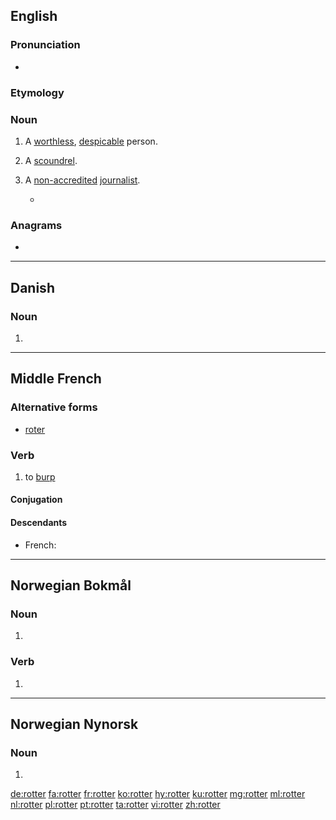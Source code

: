 {{also|rötter|røtter}}
==English==

===Pronunciation===
* {{rhymes|ɒtə(r)|lang=en}}

===Etymology===
{{suffix|en|rot|er}}

===Noun===
{{en-noun}}

# A [[worthless]], [[despicable]] person.
# {{lb|en|British|slang}} A [[scoundrel]].
# {{rfv-sense}} {{lb|en|British|slang|journalism}} A [[non-accredited]] [[journalist]].
#* {{quote-journal|author=Daniel Taylor|title=David Silva seizes point for Manchester City as Chelsea are checked|work={{w|The Guardian}} (London)|date=31 January 2015|url=http://www.theguardian.com/football/2015/jan/31/chelsea-manchester-city-premier-league-match-report
|passage=Apparently it was the fault of Jamie Redknapp and all the other '''rotters''' in the media that Diego Costa was suspended and Mourinho, in turn, was applying his own ban.}}

===Anagrams===
* {{l|en|retort}}

----

==Danish==

===Noun===
{{head|da|noun form}}

# {{plural indefinite of|rotte|lang=da}}

----

==Middle French==

===Alternative forms===
* [[roter]]

===Verb===
{{head|frm|verb}}

# to [[burp]]

====Conjugation====
{{frm-conj-er|rott}}

====Descendants====
* French: {{l|fr|roter}}

----

==Norwegian Bokmål==

===Noun===
{{head|nb|noun form|g=m|g2=f}}

# {{inflection of|rotte||indefinite|p|lang=nb}}

===Verb===
{{head|nb|verb form}}

# {{form of|present tense|rotte|lang=nb}}

----

==Norwegian Nynorsk==

===Noun===
{{head|nn|noun form|g=f}}

# {{inflection of|rotte||indefinite|p|lang=nn}}

[[de:rotter]]
[[fa:rotter]]
[[fr:rotter]]
[[ko:rotter]]
[[hy:rotter]]
[[ku:rotter]]
[[mg:rotter]]
[[ml:rotter]]
[[nl:rotter]]
[[pl:rotter]]
[[pt:rotter]]
[[ta:rotter]]
[[vi:rotter]]
[[zh:rotter]]